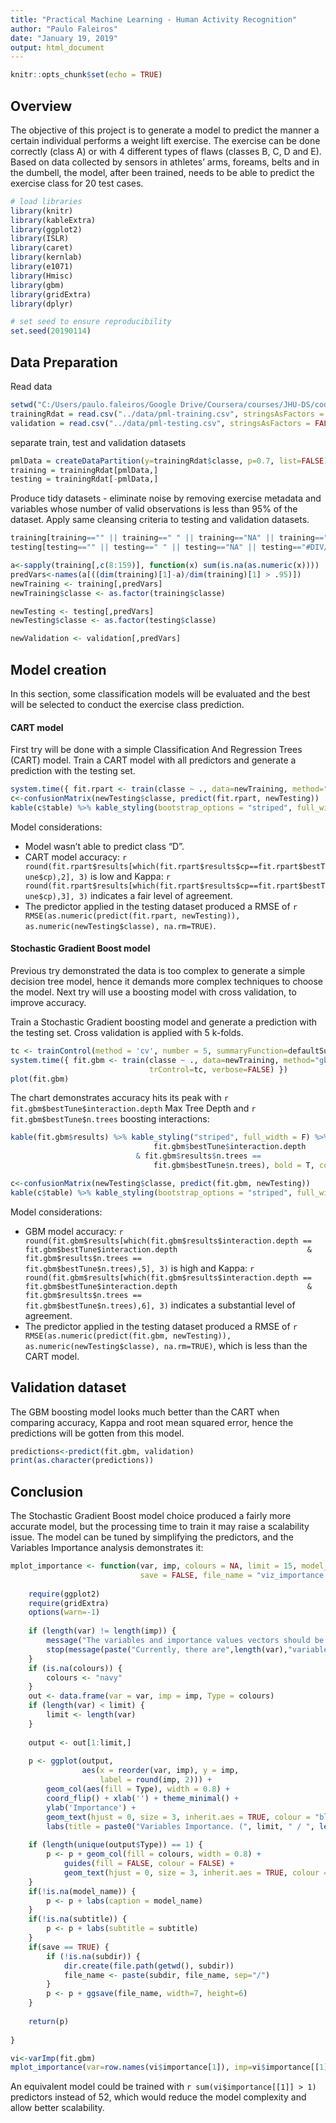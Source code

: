 ```yaml
---
title: "Practical Machine Learning - Human Activity Recognition"
author: "Paulo Faleiros"
date: "January 19, 2019"
output: html_document
---
```


```r
knitr::opts_chunk$set(echo = TRUE)
```

## Overview

The objective of this project is to generate a model to predict the manner a certain individual performs a weight lift exercise. The exercise can be done correctly (class A) or with 4 different types of flaws (classes B, C, D and E). Based on data collected by sensors in athletes' arms, foreams, belts and in the dumbell, the model, after been trained, needs to be able to predict the exercise class for 20 test cases.

```r
# load libraries
library(knitr)
library(kableExtra)
library(ggplot2)
library(ISLR)
library(caret)
library(kernlab)
library(e1071)
library(Hmisc)
library(gbm)
library(gridExtra)
library(dplyr)

# set seed to ensure reproducibility
set.seed(20190114)

```

## Data Preparation

Read data

```r
setwd("C:/Users/paulo.faleiros/Google Drive/Coursera/courses/JHU-DS/code")
trainingRdat = read.csv("../data/pml-training.csv", stringsAsFactors = FALSE)
validation = read.csv("../data/pml-testing.csv", stringsAsFactors = FALSE)

```

separate train, test and validation datasets
```r
pmlData = createDataPartition(y=trainingRdat$classe, p=0.7, list=FALSE)
training = trainingRdat[pmlData,]
testing = trainingRdat[-pmlData,]

```

Produce tidy datasets - eliminate noise by removing exercise metadata and variables whose number of valid observations is less than 95% of the dataset. Apply same cleansing criteria to testing and validation datasets.

```r
training[training=="" || training==" " || training=="NA" || training=="#DIV/0!"]<-NA
testing[testing=="" || testing==" " || testing=="NA" || testing=="#DIV/0!"]<-NA

a<-sapply(training[,c(8:159)], function(x) sum(is.na(as.numeric(x))))
predVars<-names(a[((dim(training)[1]-a)/dim(training)[1] > .95)])
newTraining <- training[,predVars]
newTraining$classe <- as.factor(training$classe)

newTesting <- testing[,predVars]
newTesting$classe <- as.factor(testing$classe)

newValidation <- validation[,predVars]

```

## Model creation

In this section, some classification models will be evaluated and the best will be selected to conduct the exercise class prediction.

#### CART model
First try will be done with a simple Classification And Regression Trees (CART) model. Train a CART model with all predictors and generate a prediction with the testing set.
```r
system.time({ fit.rpart <- train(classe ~ ., data=newTraining, method="rpart") })
c<-confusionMatrix(newTesting$classe, predict(fit.rpart, newTesting))
kable(c$table) %>% kable_styling(bootstrap_options = "striped", full_width = F)
```

Model considerations:

* Model wasn't able to predict class "D".
* CART model accuracy: `r round(fit.rpart$results[which(fit.rpart$results$cp==fit.rpart$bestTune$cp),2], 3)` is low and Kappa: `r round(fit.rpart$results[which(fit.rpart$results$cp==fit.rpart$bestTune$cp),3], 3)` indicates a fair level of agreement.
* The predictor applied in the testing dataset produced a RMSE of `r RMSE(as.numeric(predict(fit.rpart, newTesting)), 
	 as.numeric(newTesting$classe), na.rm=TRUE)`.

#### Stochastic Gradient Boost model
Previous try demonstrated the data is too complex to generate a simple decision tree model, hence it demands more complex techniques to choose the model. Next try will use a boosting model with cross validation, to improve accuracy. 

Train a Stochastic Gradient boosting model and generate a prediction with the testing set. Cross validation is applied with 5 k-folds.

```r
tc <- trainControl(method = 'cv', number = 5, summaryFunction=defaultSummary)
system.time({ fit.gbm <- train(classe ~ ., data=newTraining, method="gbm", 
							   trControl=tc, verbose=FALSE) })
plot(fit.gbm)
```

The chart demonstrates accuracy hits its peak with `r fit.gbm$bestTune$interaction.depth` Max Tree Depth and `r fit.gbm$bestTune$n.trees` boosting interactions:

```r
kable(fit.gbm$results) %>% kable_styling("striped", full_width = F) %>% row_spec(which(fit.gbm$results$interaction.depth ==
								fit.gbm$bestTune$interaction.depth
							& fit.gbm$results$n.trees == 
								fit.gbm$bestTune$n.trees), bold = T, color = "silver", background = "navy")
```


```r
c<-confusionMatrix(newTesting$classe, predict(fit.gbm, newTesting))
kable(c$table) %>% kable_styling(bootstrap_options = "striped", full_width = F)
```

Model considerations:

* GBM model accuracy: `r round(fit.gbm$results[which(fit.gbm$results$interaction.depth ==
								fit.gbm$bestTune$interaction.depth
							& fit.gbm$results$n.trees == 
								fit.gbm$bestTune$n.trees),5], 3)` is high and Kappa: `r round(fit.gbm$results[which(fit.gbm$results$interaction.depth ==
								fit.gbm$bestTune$interaction.depth
							& fit.gbm$results$n.trees == 
								fit.gbm$bestTune$n.trees),6], 3)` indicates a substantial level of agreement.
* The predictor applied in the testing dataset produced a RMSE of `r RMSE(as.numeric(predict(fit.gbm, newTesting)), 
	 as.numeric(newTesting$classe), na.rm=TRUE)`, which is less than the CART model.

## Validation dataset

The GBM boosting model looks much better than the CART when comparing accuracy, Kappa and root mean squared error, hence the predictions will be gotten from this model.

```r

predictions<-predict(fit.gbm, validation)
print(as.character(predictions))
```

## Conclusion

The Stochastic Gradient Boost model choice produced a fairly more accurate model, but the processing time to train it may raise a scalability issue. The model can be tuned by simplifying the predictors, and the Variables Importance analysis demonstrates it:

```r

mplot_importance <- function(var, imp, colours = NA, limit = 15, model_name = NA, subtitle = NA,
							 save = FALSE, file_name = "viz_importance.png", subdir = NA) {
	
	require(ggplot2)
	require(gridExtra)
	options(warn=-1)
	
	if (length(var) != length(imp)) {
		message("The variables and importance values vectors should be the same length.")
		stop(message(paste("Currently, there are",length(var),"variables and",length(imp),"importance values!")))
	}
	if (is.na(colours)) {
		colours <- "navy" 
	}
	out <- data.frame(var = var, imp = imp, Type = colours)
	if (length(var) < limit) {
		limit <- length(var)
	}
	
	output <- out[1:limit,]
	
	p <- ggplot(output, 
				aes(x = reorder(var, imp), y = imp, 
					label = round(imp, 2))) + 
		geom_col(aes(fill = Type), width = 0.8) +
		coord_flip() + xlab('') + theme_minimal() +
		ylab('Importance') + 
		geom_text(hjust = 0, size = 3, inherit.aes = TRUE, colour = "black") +
		labs(title = paste0("Variables Importance. (", limit, " / ", length(var), " plotted)"))
	
	if (length(unique(output$Type)) == 1) {
		p <- p + geom_col(fill = colours, width = 0.8) +
			guides(fill = FALSE, colour = FALSE) + 
			geom_text(hjust = 0, size = 3, inherit.aes = TRUE, colour = "black")
	}
	if(!is.na(model_name)) {
		p <- p + labs(caption = model_name)
	}
	if(!is.na(subtitle)) {
		p <- p + labs(subtitle = subtitle)
	}  
	if(save == TRUE) {
		if (!is.na(subdir)) {
			dir.create(file.path(getwd(), subdir))
			file_name <- paste(subdir, file_name, sep="/")
		}
		p <- p + ggsave(file_name, width=7, height=6)
	}
	
	return(p)
	
}

vi<-varImp(fit.gbm)
mplot_importance(var=row.names(vi$importance[1]), imp=vi$importance[[1]], model_name = "fit.gbm", colours = "gold3", limit = 52)

```

An equivalent model could be trained with `r sum(vi$importance[[1]] > 1)` predictors instead of 52, which would reduce the model complexity and allow better scalability. 